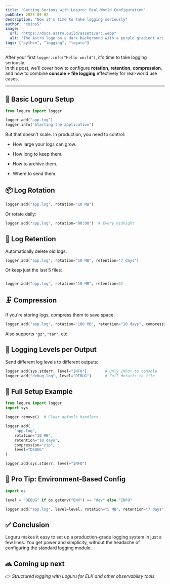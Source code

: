 ```yaml
---
title: "Getting Serious with Loguru: Real-World Configuration"
pubDate: 2025-05-02
description: "Now it's time to take logging seriously"
author: "coins5"
image:
  url: "https://docs.astro.build/assets/arc.webp"
  alt: "The Astro logo on a dark background with a purple gradient arc."
tags: ["python", "logging", "loguru"]
---
```


After your first `logger.info("Hello world")`, it's time to take logging seriously.  
In this post, we'll cover how to configure **rotation**, **retention**, **compression**, and how to combine **console + file logging** effectively for real-world use cases.

---

## 🚀 Basic Loguru Setup

```python
from loguru import logger

logger.add("app.log")
logger.info("Starting the application")
```

But that doesn't scale. In production, you need to control:

- How large your logs can grow.

- How long to keep them.

- How to archive them.

- Where to send them.

## 📦 Log Rotation

```python
logger.add("app.log", rotation="10 MB")
```

Or rotate daily:

```python
logger.add("app.log", rotation="00:00")  # Every midnight
```

## 🧹 Log Retention

Automatically delete old logs:

```python
logger.add("app.log", rotation="10 MB", retention="7 days")

```

Or keep just the last 5 files:

```python

logger.add("app.log", rotation="10 MB", retention=5)
```

## 🗜️ Compression

If you're storing logs, compress them to save space:

```python
logger.add("app.log", rotation="100 MB", retention="10 days", compression="zip")

```

Also supports `"gz"`, `"tar"`, etc.

## 🎯 Logging Levels per Output

Send different log levels to different outputs:

```python
logger.add(sys.stderr, level="INFO")        # Only INFO+ to console
logger.add("debug.log", level="DEBUG")      # Full details to file
```

## 🧪 Full Setup Example

```python
from loguru import logger
import sys

logger.remove()  # Clear default handlers

logger.add(
    "app.log",
    rotation="10 MB",
    retention="10 days",
    compression="zip",
    level="DEBUG"
)

logger.add(sys.stderr, level="INFO")
```

## 🧠 Pro Tip: Environment-Based Config

```python
import os

level = "DEBUG" if os.getenv("ENV") == "dev" else "INFO"

logger.add("app.log", level=level, rotation="5 MB", retention="7 days")

```

## ✅ Conclusion

Loguru makes it easy to set up a production-grade logging system in just a few lines.
You get power and simplicity, without the headache of configuring the standard logging module.

## 🔜 Coming up next

👉 _Structured logging with Loguru for ELK and other observability tools_
